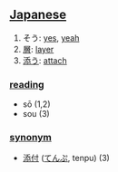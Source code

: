 == [[Japanese]] ==                                          

# そう: [[yes]], [[yeah]]
# [[層]]: [[layer]]
# [[添う]]: [[attach]]

=== [[reading]] ===
* sō (1,2)
* sou (3)

=== [[synonym]] ===
* [[添付]] ([[てんぷ]], tenpu) (3)